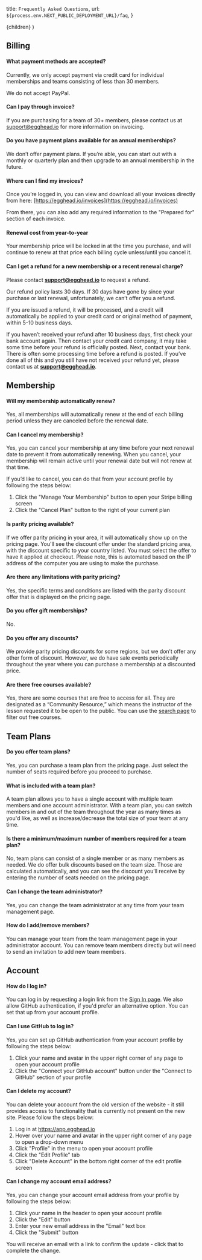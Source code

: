   title: `Frequently Asked Questions`,
  url: `${process.env.NEXT_PUBLIC_DEPLOYMENT_URL}/faq`,
}

  <DefaultLayout meta={meta}>{children}</DefaultLayout>
)

## Billing

#### What payment methods are accepted?

Currently, we only accept payment via credit card for individual memberships and teams consisting of less than 30 members.

We do not accept PayPal.

#### Can I pay through invoice?

If you are purchasing for a team of 30+ members, please contact us at support@egghead.io for more information on invoicing.

#### Do you have payment plans available for an annual memberships?

We don’t offer payment plans. If you’re able, you can start out with a monthly or quarterly plan and then upgrade to an annual membership in the future.

#### Where can I find my invoices?

Once you’re logged in, you can view and download all your invoices directly from here: [https://egghead.io/invoices](https://egghead.io/invoices)

From there, you can also add any required information to the "Prepared for" section of each invoice.

#### Renewal cost from year-to-year

Your membership price will be locked in at the time you purchase, and will continue to renew at that price each billing cycle unless/until you cancel it.

#### Can I get a refund for a new membership or a recent renewal charge?

Please contact **[support@egghead.io](mailto:support@egghead.io)** to request a refund.

Our refund policy lasts 30 days. If 30 days have gone by since your purchase or last renewal, unfortunately, we can’t offer you a refund.

If you are issued a refund, it will be processed, and a credit will automatically be applied to your credit card or original method of payment, within 5-10 business days.

If you haven’t received your refund after 10 business days, first check your bank account again. Then contact your credit card company, it may take some time before your refund is officially posted. Next, contact your bank. There is often some processing time before a refund is posted. If you’ve done all of this and you still have not received your refund yet, please contact us at **[support@egghead.io](mailto:support@egghead.io)**.

## Membership

#### Will my membership automatically renew?

Yes, all memberships will automatically renew at the end of each billing period unless they are canceled before the renewal date.

#### Can I cancel my membership?

Yes, you can cancel your membership at any time before your next renewal date to prevent it from automatically renewing. When you cancel, your membership will remain active until your renewal date but will not renew at that time.

If you’d like to cancel, you can do that from your account profile by following the steps below:

1. Click the "Manage Your Membership" button to open your Stripe billing screen
2. Click the "Cancel Plan" button to the right of your current plan

#### Is parity pricing available?

If we offer parity pricing in your area, it will automatically show up on the pricing page. You'll see the discount offer under the standard pricing area, with the discount specific to your country listed. You must select the offer to have it applied at checkout. Please note, this is automated based on the IP address of the computer you are using to make the purchase.

#### Are there any limitations with parity pricing?

Yes, the specific terms and conditions are listed with the parity discount offer that is displayed on the pricing page.

#### Do you offer gift memberships?

No.

#### Do you offer any discounts?

We provide parity pricing discounts for some regions, but we don’t offer any other form of discount. However, we do have sale events periodically throughout the year where you can purchase a membership at a discounted price.

#### Are there free courses available?

Yes, there are some courses that are free to access for all. They are designated as a “Community Resource,” which means the instructor of the lesson requested it to be open to the public. You can use the [search page](https://egghead.io/q) to filter out free courses.

## Team Plans

#### Do you offer team plans?

Yes, you can purchase a team plan from the pricing page. Just select the number of seats required before you proceed to purchase.

#### What is included with a team plan?

A team plan allows you to have a single account with multiple team members and one account administrator. With a team plan, you can switch members in and out of the team throughout the year as many times as you'd like, as well as increase/decrease the total size of your team at any time.

#### Is there a minimum/maximum number of members required for a team plan?

No, team plans can consist of a single member or as many members as needed. We do offer bulk discounts based on the team size. Those are calculated automatically, and you can see the discount you’ll receive by entering the number of seats needed on the pricing page.

#### Can I change the team administrator?

Yes, you can change the team administrator at any time from your team management page.

#### How do I add/remove members?

You can manage your team from the team management page in your administrator account. You can remove team members directly but will need to send an invitation to add new team members.

## Account

#### How do I log in?

You can log in by requesting a login link from the [Sign In page](https://egghead.io/login). We also allow GitHub authentication, if you'd prefer an alternative option. You can set that up from your account profile.

#### Can I use GitHub to log in?

Yes, you can set up GitHub authentication from your account profile by following the steps below:

1. Click your name and avatar in the upper right corner of any page to open your account profile
2. Click the "Connect your GitHub account" button under the "Connect to GitHub" section of your profile

#### Can I delete my account?

You can delete your account from the old version of the website - it still provides access to functionality that is currently not present on the new site. Please follow the steps below:

1. Log in at https://app.egghead.io
2. Hover over your name and avatar in the upper right corner of any page to open a drop-down menu
3. Click "Profile" in the menu to open your account profile
4. Click the "Edit Profile" tab
5. Click "Delete Account" in the bottom right corner of the edit profile screen

#### Can I change my account email address?

Yes, you can change your account email address from your profile by following the steps below:

1. Click your name in the header to open your account profile
2. Click the "Edit" button
3. Enter your new email address in the "Email" text box
4. Click the "Submit" button

You will receive an email with a link to confirm the update - click that to complete the change.
